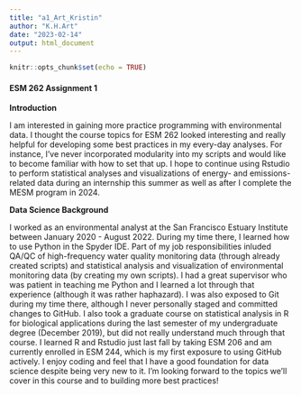 ```yaml
---
title: "a1_Art_Kristin"
author: "K.H.Art"
date: "2023-02-14"
output: html_document
---
```


```r
knitr::opts_chunk$set(echo = TRUE)
```
#### ESM 262 Assignment 1

**Introduction**

I am interested in gaining more practice programming with environmental data. I thought the course topics for ESM 262 looked interesting and really helpful for developing some best practices in my every-day analyses. For instance, I've never incorporated modularity into my scripts and would like to become familiar with how to set that up. I hope to continue using Rstudio to perform statistical analyses and visualizations of energy- and emissions-related data during an internship this summer as well as after I complete the MESM program in 2024. 

**Data Science Background**

I worked as an environmental analyst at the San Francisco Estuary Institute between January 2020 - August 2022. During my time there, I learned how to use Python in the Spyder IDE. Part of my job responsibilities inluded QA/QC of high-frequency water quality monitoring data (through already created scripts) and statistical analysis and visualization of environmental monitoring data (by creating my own scripts). I had a great supervisor who was patient in teaching me Python and I learned a lot through that experience (although it was rather haphazard). I was also exposed to Git during my time there, although I never personally staged and committed changes to GitHub. I also took a graduate course on statistical analysis in R for biological applications during the last semester of my undergraduate degree (December 2019), but did not really understand much through that course. I learned R and Rstudio just last fall by taking ESM 206 and am currently enrolled in ESM 244, which is my first exposure to using GitHub actively. I enjoy coding and feel that I have a good foundation for data science despite being very new to it. I'm looking forward to the topics we'll cover in this course and to building more best practices!